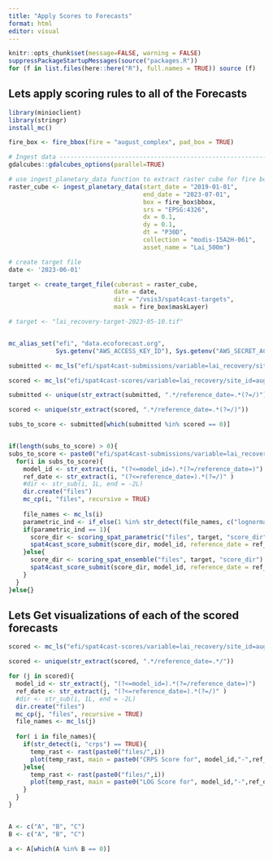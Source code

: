 ```yaml
---
title: "Apply Scores to Forecasts"
format: html
editor: visual
---
```


```r
knitr::opts_chunk$set(message=FALSE, warning = FALSE)
suppressPackageStartupMessages(source("packages.R"))
for (f in list.files(here::here("R"), full.names = TRUE)) source (f)
```

## Lets apply scoring rules to all of the Forecasts

```r
library(minioclient)
library(stringr)
install_mc()

fire_box <- fire_bbox(fire = "august_complex", pad_box = TRUE)

# Ingest data ------------------------------------------------------------
gdalcubes::gdalcubes_options(parallel=TRUE)

# use ingest_planetary_data function to extract raster cube for fire bounding box between Jan 1 2002 and July 1 2023.
raster_cube <- ingest_planetary_data(start_date = "2019-01-01", 
                                     end_date = "2023-07-01", 
                                     box = fire_box$bbox,
                                     srs = "EPSG:4326",
                                     dx = 0.1, 
                                     dy = 0.1, 
                                     dt = "P30D",
                                     collection = "modis-15A2H-061",
                                     asset_name = "Lai_500m")

# create target file
date <- '2023-06-01'

target <- create_target_file(cuberast = raster_cube,
                             date = date,
                             dir = "/vsis3/spat4cast-targets",
                             mask = fire_box$maskLayer)

# target <- "lai_recovery-target-2023-05-10.tif"


mc_alias_set("efi", "data.ecoforecast.org",
             Sys.getenv("AWS_ACCESS_KEY_ID"), Sys.getenv("AWS_SECRET_ACCESS_KEY"))

submitted <- mc_ls("efi/spat4cast-submissions/variable=lai_recovery/site_id=august_complex/", recursive = TRUE)

scored <- mc_ls("efi/spat4cast-scores/variable=lai_recovery/site_id=august_complex/", recursive = TRUE)

submitted <- unique(str_extract(submitted, ".*/reference_date=.*(?=/)"))

scored <- unique(str_extract(scored, ".*/reference_date=.*(?=/)"))

subs_to_score <- submitted[which(submitted %in% scored == 0)]


if(length(subs_to_score) > 0){
subs_to_score <- paste0("efi/spat4cast-submissions/variable=lai_recovery/site_id=august_complex/",subs_to_score,"/")
  for(i in subs_to_score){
    model_id <- str_extract(i, "(?<=model_id=).*(?=/reference_date=)")
    ref_date <- str_extract(i, "(?<=reference_date=).*(?=/)" )
    #dir <- str_sub(i, 1L, end = -2L)
    dir.create("files")
    mc_cp(i, "files", recursive = TRUE)
  
    file_names <- mc_ls(i)
    parametric_ind <- if_else(1 %in% str_detect(file_names, c("lognormal|normal|bernoulli|beta|uniform|gamma|logistic|exponential|poisson")) == TRUE, 1, 0)
    if(parametric_ind == 1){
      score_dir <- scoring_spat_parametric("files", target, "score_dir")
      spat4cast_score_submit(score_dir, model_id, reference_date = ref_date)
    }else{
      score_dir <- scoring_spat_ensemble("files", target, "score_dir")
      spat4cast_score_submit(score_dir, model_id, reference_date = ref_date)
    }
  }
}else{}

```

## Lets Get visualizations of each of the scored forecasts

```r
scored <- mc_ls("efi/spat4cast-scores/variable=lai_recovery/site_id=august_complex/", recursive = TRUE)

scored <- unique(str_extract(scored, ".*/reference_date=.*/"))

for (j in scored){
  model_id <- str_extract(j, "(?<=model_id=).*(?=/reference_date=)")
  ref_date <- str_extract(j, "(?<=reference_date=).*(?=/)" )
  #dir <- str_sub(i, 1L, end = -2L)
  dir.create("files")
  mc_cp(j, "files", recursive = TRUE)
  file_names <- mc_ls(j)
   
  for( i in file_names){
    if(str_detect(i, "crps") == TRUE){
      temp_rast <- rast(paste0("files/",i))
      plot(temp_rast, main = paste0("CRPS Score for", model_id,"-",ref_date))
    }else{
      temp_rast <- rast(paste0("files/",i))
      plot(temp_rast, main = paste0("LOG Score for", model_id,"-",ref_date))
    }
  }
}


A <- c("A", "B", "C")
B <- c("A", "B", "C")

a <- A[which(A %in% B == 0)]



```
